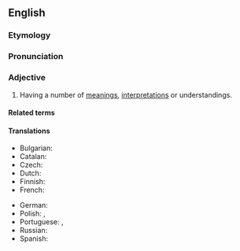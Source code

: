 ==English==

===Etymology===
{{suffix|en|polyseme|ic}}

===Pronunciation===
{{IPA|en|/pɒ.lɪ.ˈsiː.mɪk/}}

===Adjective===
{{en-adj}}

# {{lb|en|linguistics}} Having a number of [[meaning]]s, [[interpretation]]s or understandings.
#: {{syn|en|polysemantic|polysemous}}
#: {{ant|en|monosemous|univocal}}

====Related terms====
{{col4|en
|oligosemic
|polyseme
|polysemy
}}

====Translations====
{{trans-top|having a number of meanings, interpretations or understandings}}
* Bulgarian: {{t|bg|многозна́чен}}
* Catalan: {{t|ca|polisèmic}}
* Czech: {{t+|cs|polysémický|m}}
* Dutch: {{t+|nl|polyseem}}
* Finnish: {{t+|fi|monimerkityksinen}}
* French: {{t+|fr|polysémique}}
{{trans-mid}}
* German: {{t+|de|mehrdeutig}}
* Polish: {{t|pl|polisemiczny}}, {{t+|pl|wieloznaczny}}
* Portuguese: {{t|pt|polissémico}} {{qualifier|Portugal}}, {{t|pt|polissêmico}} {{qualifier|Brazil}}
* Russian: {{t+|ru|многозна́чный}}
* Spanish: {{t+|es|polisémico}}
{{trans-bottom}}